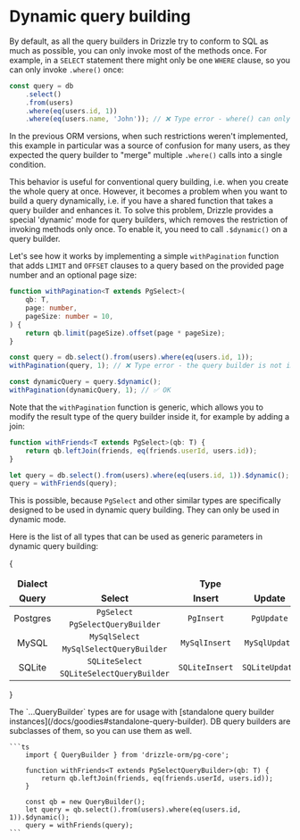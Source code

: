 
# Dynamic query building

By default, as all the query builders in Drizzle try to conform to SQL as much as possible, you can only invoke most of the methods once.
For example, in a `SELECT` statement there might only be one `WHERE` clause, so you can only invoke `.where()` once:

```ts
const query = db
	.select()
	.from(users)
	.where(eq(users.id, 1))
	.where(eq(users.name, 'John')); // ❌ Type error - where() can only be invoked once
```

In the previous ORM versions, when such restrictions weren't implemented, this example in particular was a source of confusion for many users, as they expected the query builder to "merge" multiple `.where()` calls into a single condition.

This behavior is useful for conventional query building, i.e. when you create the whole query at once.
However, it becomes a problem when you want to build a query dynamically, i.e. if you have a shared function that takes a query builder and enhances it.
To solve this problem, Drizzle provides a special 'dynamic' mode for query builders, which removes the restriction of invoking methods only once.
To enable it, you need to call `.$dynamic()` on a query builder.

Let's see how it works by implementing a simple `withPagination` function that adds `LIMIT` and `OFFSET` clauses to a query based on the provided page number and an optional page size:

```ts
function withPagination<T extends PgSelect>(
	qb: T,
	page: number,
	pageSize: number = 10,
) {
	return qb.limit(pageSize).offset(page * pageSize);
}

const query = db.select().from(users).where(eq(users.id, 1));
withPagination(query, 1); // ❌ Type error - the query builder is not in dynamic mode

const dynamicQuery = query.$dynamic();
withPagination(dynamicQuery, 1); // ✅ OK
```

Note that the `withPagination` function is generic, which allows you to modify the result type of the query builder inside it, for example by adding a join:

```ts
function withFriends<T extends PgSelect>(qb: T) {
	return qb.leftJoin(friends, eq(friends.userId, users.id));
}

let query = db.select().from(users).where(eq(users.id, 1)).$dynamic();
query = withFriends(query);
```

This is possible, because `PgSelect` and other similar types are specifically designed to be used in dynamic query building. They can only be used in dynamic mode.

Here is the list of all types that can be used as generic parameters in dynamic query building:

{

<table>
	<thead align='center'>
		<tr>
			<td>
				<b>Dialect</b>
			</td>
			<td colspan='4'>
				<b>Type</b>
			</td>
		</tr>
		<tr>
			<td>
				<b>Query</b>
			</td>
			<td>
				<b>Select</b>
			</td>
			<td>
				<b>Insert</b>
			</td>
			<td>
				<b>Update</b>
			</td>
			<td>
				<b>Delete</b>
			</td>
		</tr>
	</thead>
	<tbody>
		<tr align='center'>
			<td rowspan='2'>Postgres</td>
			<td>
				<code>PgSelect</code>
			</td>
			<td rowspan='2'>
				<code>PgInsert</code>
			</td>
			<td rowspan='2'>
				<code>PgUpdate</code>
			</td>
			<td rowspan='2'>
				<code>PgDelete</code>
			</td>
		</tr>
		<tr align='center'>
			<td>
				<code>PgSelectQueryBuilder</code>
			</td>
		</tr>
		<tr align='center'>
			<td rowspan='2'>MySQL</td>
			<td>
				<code>MySqlSelect</code>
			</td>
			<td rowspan='2'>
				<code>MySqlInsert</code>
			</td>
			<td rowspan='2'>
				<code>MySqlUpdate</code>
			</td>
			<td rowspan='2'>
				<code>MySqlDelete</code>
			</td>
		</tr>
		<tr align='center'>
			<td>
				<code>MySqlSelectQueryBuilder</code>
			</td>
		</tr>
		<tr align='center'>
			<td rowspan='2'>SQLite</td>
			<td>
				<code>SQLiteSelect</code>
			</td>
			<td rowspan='2'>
				<code>SQLiteInsert</code>
			</td>
			<td rowspan='2'>
				<code>SQLiteUpdate</code>
			</td>
			<td rowspan='2'>
				<code>SQLiteDelete</code>
			</td>
		</tr>
		<tr align='center'>
			<td>
				<code>SQLiteSelectQueryBuilder</code>
			</td>
		</tr>
	</tbody>
</table>

}

<Callout type='info'>
	The `...QueryBuilder` types are for usage with [standalone query builder
	instances](/docs/goodies#standalone-query-builder). DB query builders are
	subclasses of them, so you can use them as well.

    ```ts
    	import { QueryBuilder } from 'drizzle-orm/pg-core';

    	function withFriends<T extends PgSelectQueryBuilder>(qb: T) {
    		return qb.leftJoin(friends, eq(friends.userId, users.id));
    	}

    	const qb = new QueryBuilder();
    	let query = qb.select().from(users).where(eq(users.id, 1)).$dynamic();
    	query = withFriends(query);
    ```

</Callout>
